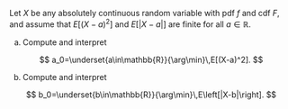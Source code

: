 Let $X$ be any absolutely continuous random variable with pdf $f$ and cdf $F$, and assume that $E[(X-a)^2]$ and $E\left[|X-a|\right]$ are finite for all $a\in \mathbb{R}$.

a.  Compute and interpret

$$
a_0=\underset{a\in\mathbb{R}}{\arg\min}\,E[(X-a)^2].
$$

b.  Compute and interpret

$$
b_0=\underset{b\in\mathbb{R}}{\arg\min}\,E\left[|X-b|\right].
$$
